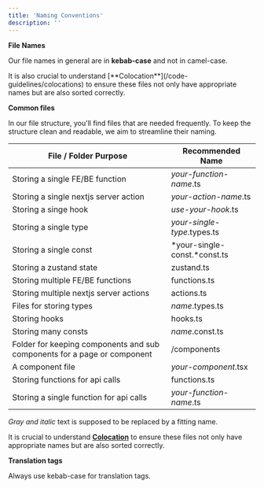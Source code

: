 ```yaml
---
title: 'Naming Conventions'
description: ''
---
```

**File Names**

Our file names in general are in **kebab-case** and not in camel-case. 

<Tip>
It is also crucial to understand [**Colocation**](/code-guidelines/colocations) to ensure these files not only have appropriate names but are also sorted correctly.

</Tip>

**Common files**

In our file structure, you'll find files that are needed frequently. To keep the structure clean and readable, we aim to streamline their naming.

| **File / Folder Purpose** | **Recommended Name** |
| --- | --- |
| Storing a single FE/BE function | *your-function-name*.ts |
| Storing a single nextjs server action | *your-action-name*.ts |
| Storing a singe hook | *use-your-hook*.ts |
| Storing a single type | *your-single-type*.types.ts |
| Storing a single const | *your-single-const.*const.ts |
| Storing a zustand state | zustand.ts |
| Storing multiple FE/BE functions | functions.ts |
| Storing multiple nextjs server actions  | actions.ts |
| Files for storing types | *name*.types.ts |
| Storing hooks | hooks.ts |
| Storing many consts | *name*.const.ts |
| Folder for keeping components and sub components for a page or component | /components |
| A component file | *your-component*.tsx |
| Storing functions for api calls | functions.ts |
| Storing a single function for api calls | *your-function-name*.ts |

*Gray and italic* text is supposed to be replaced by a fitting name. 

It is crucial to understand [**Colocation**](/code-guidelines/colocations) to ensure these files not only have appropriate names but are also sorted correctly.

**Translation tags**

Always use kebab-case for translation tags.